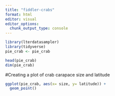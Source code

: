 ```yaml
---
title: "fiddler-crabs"
format: html
editor: visual
editor_options: 
  chunk_output_type: console
---
```


```r
library(lterdatasampler)
library(tidyverse)
pie_crab <- pie_crab

head(pie_crab)
dim(pie_crab)
```

#Creating a plot of crab carapace size and latitude

```r

ggplot(pie_crab, aes(x= size, y= latitude)) +
  geom_point()


```
